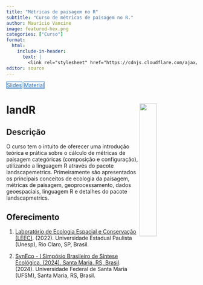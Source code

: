 ```yaml
---
title: "Métricas de paisagem no R"
subtitle: "Curso de métricas de paisagem no R."
author: Maurício Vancine
image: featured-hex.png
categories: ["Curso"]
format:
  html:
    include-in-header: 
      text: |
        <link rel="stylesheet" href="https://cdnjs.cloudflare.com/ajax/libs/font-awesome/6.5.0/css/all.min.css">
editor: source
---
```


<div class="mt-4 d-flex flex-row flex-wrap gap-1 justify-content-left justify-content-sm-start" role="group" aria-label="Links">
  <a href="https://mauriciovancine.github.io/workshop-r-landscapemetrics/01_slides/slides.html" class="btn btn-custom text-capitalize" target="_blank"><i class="fas fa-image me-1"></i>Slides</a>
  <a href="https://github.com/mauriciovancine/workshop-r-landscapemetrics" class="btn btn-custom text-capitalize" target="_blank"><i class="fab fa-github me-1"></i>Material</a>
</div>

<style>
  .btn-custom {
    background-color: white;
    border: 1px solid #1c6cbe; /* Borda azul */
    color: #1c6cbe; /* Texto azul */
    transition: background-color 0.3s, color 0.3s;
  }
  .btn-custom:hover {
    background-color: #1c6cbe; /* Cor de fundo azul ao passar o mouse */
    color: white; /* Texto branco */
  }
</style>

# **landR** <img src="featured-hex.png" align="right" width="30%" min-width="120px"/>

## Descrição

O curso tem o intuito de oferecer uma introdução teórica e prática sobre o cálculo de métricas de paisagem categóricas (composição e configuração), utilizando a linguagem R através do pacote landscapemetrics. Primeiramente são apresentados os principais conceitos de ecologia da paisagem, métricas de paisagem, geoprocessamento, dados geoespaciais, linguagem R e detalhes do pacote landscapmetrics.

## Oferecimento

1. [Laboratório de Ecologia Espacial e Conservação (LEEC)](https://ib.rc.unesp.br/#!/departamentos/ecologia/leec/home/). (2022). Universidade Estadual Paulista (Unesp), Rio Claro, SP, Brasil.

1. [SynEco - I Simpósio Brasileiro de Síntese Ecológica. (2024). Santa Maria, RS, Brasil](https://reefsyn.weebly.com/syneco.html). (2024). Universidade Federal de Santa Maria (UFSM), Santa Maria, RS, Brasil.
